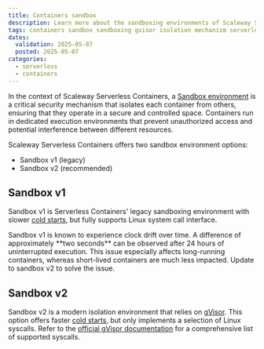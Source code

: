 ```yaml
---
title: Containers sandbox
description: Learn more about the sandboxing environments of Scaleway Serverless Containers.
tags: containers sandbox sandboxing gvisor isolation mechanism serverless v1 v2 clock drift skew
dates:
  validation: 2025-05-07
  posted: 2025-05-07
categories:
  - serverless
  - containers
---
```


In the context of Scaleway Serverless Containers, a [Sandbox environment](/serverless-containers/concepts/#sandbox) is a critical security mechanism that isolates each container from others, ensuring that they operate in a secure and controlled space. Containers run in dedicated execution environments that prevent unauthorized access and potential interference between different resources.

Scaleway Serverless Containers offers two sandbox environment options:

- Sandbox v1 (legacy)
- Sandbox v2 (recommended)

## Sandbox v1

Sandbox v1 is Serverless Containers' legacy sandboxing environment with slower [cold starts](/serverless-containers/concepts/#cold-start), but fully supports Linux system call interface.

<Message type="important">
Sandbox v1 is known to experience clock drift over time. A difference of approximately **two seconds** can be observed after 24 hours of uninterrupted execution. This issue especially affects long-running containers, whereas short-lived containers are much less impacted. Update to sandbox v2 to solve the issue.
</Message>

## Sandbox v2

Sandbox v2 is a modern isolation environment that relies on [gVisor](https://gvisor.dev/). This option offers faster [cold starts](/serverless-containers/concepts/#cold-start), but only implements a selection of Linux syscalls.
Refer to the [official gVisor documentation](https://gvisor.dev/docs/user_guide/compatibility/linux/amd64/) for a comprehensive list of supported syscalls.
